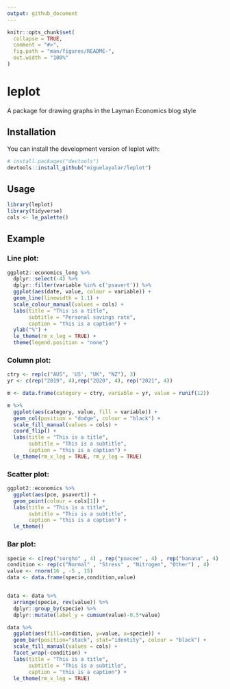```yaml
---
output: github_document
---
```


<!-- README.md is generated from README.Rmd. Please edit that file -->

```r
knitr::opts_chunk$set(
  collapse = TRUE,
  comment = "#>",
  fig.path = "man/figures/README-",
  out.width = "100%"
)
```

# leplot

<!-- badges: start -->
<!-- badges: end -->

A package for drawing graphs in the Layman Economics blog style

## Installation

You can install the development version of leplot with:

``` r
# install.packages("devtools")
devtools::install_github("miguelayalar/leplot")
```

## Usage
```r
library(leplot)
library(tidyverse)
cols <- le_palette()
```

## Example

### Line plot:
```r

ggplot2::economics_long %>% 
  dplyr::select(-4) %>%
  dplyr::filter(variable %in% c('psavert')) %>% 
  ggplot(aes(date, value, colour = variable)) +
  geom_line(linewidth = 1.1) +
  scale_colour_manual(values = cols) +
  labs(title = "This is a title",
       subtitle = "Personal savings rate",
       caption = "this is a caption") +
  ylab("%") +
  le_theme(rm_x_leg = TRUE) +
  theme(legend.position = "none")


```


### Column plot:
```r

ctry <- rep(c("AUS", 'US', "UK", "NZ"), 3)
yr <- c(rep("2019", 4),rep("2020", 4), rep("2021", 4))

m <- data.frame(category = ctry, variable = yr, value = runif(12))

m %>% 
  ggplot(aes(category, value, fill = variable)) +
  geom_col(position = "dodge", colour = "black") +
  scale_fill_manual(values = cols) +
  coord_flip() +
  labs(title = "This is a title",
       subtitle = "This is a subtitle",
       caption = "this is a caption") +
  le_theme(rm_x_leg = TRUE, rm_y_leg = TRUE)

```


### Scatter plot:
```r

ggplot2::economics %>% 
  ggplot(aes(pce, psavert)) +
  geom_point(colour = cols[1]) +
  labs(title = "This is a title",
       subtitle = "This is a subtitle",
       caption = "this is a caption") +
  le_theme()

```

### Bar plot:
```r
specie <- c(rep("sorgho" , 4) , rep("poacee" , 4) , rep("banana" , 4) , rep("triticum" , 4))
condition <- rep(c("Normal" , "Stress" , "Nitrogen", "Other") , 4)
value <- rnorm(16 , -5 , 15)
data <- data.frame(specie,condition,value)


data <- data %>% 
  arrange(specie, rev(value)) %>% 
  dplyr::group_by(specie) %>% 
  dplyr::mutate(label_y = cumsum(value)-0.5*value)

data %>% 
  ggplot(aes(fill=condition, y=value, x=specie)) + 
  geom_bar(position="stack", stat="identity", colour = "black") +
  scale_fill_manual(values = cols) +
  facet_wrap(~condition) +
  labs(title = "This is a title",
       subtitle = "This is a subtitle",
       caption = "this is a caption") +
  le_theme(rm_x_leg = TRUE)


```






